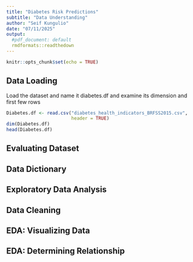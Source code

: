 ```yaml
---
title: "Diabetes Risk Predictions"
subtitle: "Data Understanding"
author: "Seif Kungulio"
date: "07/11/2025"
output: 
  #pdf_document: default 
  rmdformats::readthedown
---
```


```r
knitr::opts_chunk$set(echo = TRUE)
```

## **Data Loading**
Load the dataset and name it diabetes.df and examine its dimension and first few rows

```r
Diabetes.df <- read.csv("diabetes_health_indicators_BRFSS2015.csv", 
                        header = TRUE)
dim(Diabetes.df)
head(Diabetes.df)
```


## **Evaluating Dataset**


## **Data Dictionary**


## **Exploratory Data Analysis**


## **Data Cleaning**


## **EDA: Visualizing Data**


## **EDA: Determining Relationship**